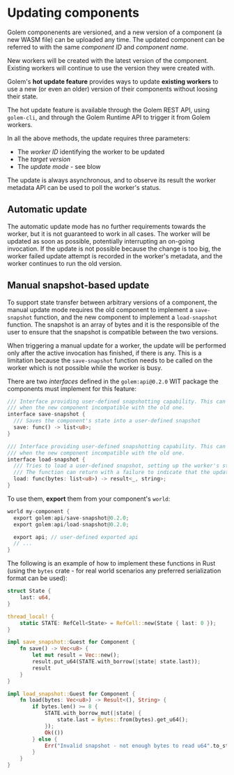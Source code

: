 # Updating components

Golem componenents are versioned, and a new version of a component (a new WASM file) can be uploaded any time. The updated component can be referred to with the same _component ID_ and _component name_.

New workers will be created with the latest version of the component. Existing workers will continue to use the version they were created with.

Golem's **hot update feature** provides ways to update **existing workers** to use a new (or even an older) version of their components without loosing their state.

The hot update feature is available through the Golem REST API, using `golem-cli`, and through the Golem Runtime API to trigger it from Golem workers.

In all the above methods, the update requires three parameters:

- The _worker ID_ identifying the worker to be updated
- The _target version_
- The _update mode_ - see blow

The update is always asynchronous, and to observe its result the worker metadata API can be used to poll the worker's status.

## Automatic update

The automatic update mode has no further requirements towards the worker, but it is not guaranteed to work in all cases. The worker will be updated as soon as possible, potentially interrupting an on-going invocation. If the update is not possible because the change is too big, the worker failed update attempt is recorded in the worker's metadata, and the worker continues to run the old version.

## Manual snapshot-based update

To support state transfer between arbitrary versions of a component, the manual update mode requires the old component to implement a `save-snapshot` function, and the new component to implement a `load-snapshot` function. The snapshot is an array of bytes and it is the responsible of the user to ensure that the snapshot is compatible between the two versions.

When triggering a manual update for a worker, the update will be performed only after the active invocation has finished, if there is any. This is a limitation because the `save-snapshot` function needs to be called on the worker which is not possible while the worker is busy.

There are two _interfaces_ defined in the `golem:api@0.2.0` WIT package the components must implement for this feature:

```rust
/// Interface providing user-defined snapshotting capability. This can be used to perform manual update of workers
/// when the new component incompatible with the old one.
interface save-snapshot {
  /// Saves the component's state into a user-defined snapshot
  save: func() -> list<u8>;
}

/// Interface providing user-defined snapshotting capability. This can be used to perform manual update of workers
/// when the new component incompatible with the old one.
interface load-snapshot {
  /// Tries to load a user-defined snapshot, setting up the worker's state based on it.
  /// The function can return with a failure to indicate that the update is not possible.
  load: func(bytes: list<u8>) -> result<_, string>;
}
```

To use them, **export** them from your component's `world`:

```rust
world my-component {
  export golem:api/save-snapshot@0.2.0;
  export golem:api/load-snapshot@0.2.0;

  export api; // user-defined exported api
  // ...
}
```

The following is an example of how to implement these functions in Rust (using the `bytes` crate - for real world scenarios any preferred serialization format can be used):

```rust
struct State {
    last: u64,
}

thread_local! {
    static STATE: RefCell<State> = RefCell::new(State { last: 0 });
}

impl save_snapshot::Guest for Component {
    fn save() -> Vec<u8> {
        let mut result = Vec::new();
        result.put_u64(STATE.with_borrow(|state| state.last));
        result
    }
}

impl load_snapshot::Guest for Component {
    fn load(bytes: Vec<u8>) -> Result<(), String> {
        if bytes.len() >= 8 {
            STATE.with_borrow_mut(|state| {
                state.last = Bytes::from(bytes).get_u64();
            });
            Ok(())
        } else {
            Err("Invalid snapshot - not enough bytes to read u64".to_string())
        }
    }
}
```
